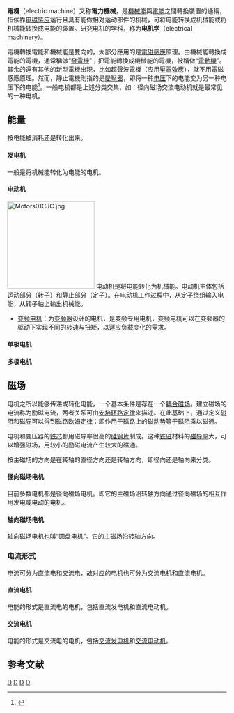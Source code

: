 '''電機'''（electric machine）又称'''電力機械'''，是[[機械能|機械能]]與[[電能|電能]]之間轉換裝置的通稱，指依靠[[电磁感应|电磁感应]]运行且具有能做相对运动部件的机械，可将电能转换成机械能或将机械能转换成电能的装置。研究电机的学科，称为'''电机学'''（electrical machinery）。

電機轉換電能和機械能是雙向的，大部分應用的是[[電磁感應|電磁感應]]原理。由機械能轉換成電能的電機，通常稱做“[[發電機|發電機]]”；把電能轉換成機械能的電機，被稱做“[[電動機|電動機]]”。其余的還有其他的新型電機出現，比如超聲波電機（应用[[壓電效應|壓電效應]]），就不用電磁感應原理。然而，靜止電機則指的是[[變壓器|變壓器]]，即将一种[[电压|电压]]下的电能变为另一种电压下的电能<ref>{{cite book |author1=杨耕 |coauthors=罗应立 |title=电机与运动控制系统 |date=2006 |publisher=清华大学出版社 |isbn=9787302124337 |page=7}}</ref>。一般电机都是上述分类交集，如：径向磁场交流电动机就是最常见的一种电机。

== 能量 ==
按电能被消耗还是转化出来。
==== 发电机 ====
{{main|发电机}}
一般是将机械能转化为电能的电机。

==== 电动机 ====
[[File:Motors01CJC.jpg|200px]]
{{main|电动机}}
电动机是将电能转化为机械能。电动机主体包括运动部分（[[转子|转子]]）和静止部分（[[定子|定子]]）。在电动机工作过程中，从定子绕组输入电能，从转子轴上输出机械能。
* [[变频电机|变频电机]]：为[[变频器|变频器]]设计的电机，是变频专用电机，变频电机可以在变频器的驱动下实现不同的转速与扭矩，以适应负载变化的需求。
==== 单极电机 ====
==== 多极电机 ====

== 磁场 ==
电机之所以能够传递或转化电能，一个基本条件是存在一个[[耦合_(物理学)|耦合]][[磁场|磁场]]。建立磁场的电流称为励磁电流，两者关系可由[[安培环路定律|安培环路定律]]来描述。在此基础上，通过定义[[磁阻|磁阻]]和[[磁导|磁导]]可以得到[[磁路欧姆定律|磁路欧姆定律]]：即作用于[[磁路|磁路]]上的[[磁动势|磁动势]]等于[[磁阻|磁阻]]乘以[[磁通|磁通]]。

电机和变压器的[[铁芯|铁芯]]都用磁导率很高的[[硅钢片|硅钢片]]制成。这种[[铁磁|铁磁]]材料的[[磁导率|磁导率]]大，可以增强磁场，用较小的励磁电流产生较大的磁通。

按主磁场的方向是在转轴的直径方向还是转轴方向，即径向还是轴向来分类。
==== 径向磁场电机 ====
目前多数电机都是径向磁场电机。即它的主磁场沿转轴方向通过径向磁场的相互作用发电或电动的电机。

==== 轴向磁场电机 ====
轴向磁场电机也叫“圆盘电机”。它的主磁场沿转轴方向。
=== 电流形式 ===
电流可分为直流电和交流电，故对应的电机也可分为交流电机和直流电机。
==== 直流电机 ====
电能的形式是直流电的电机，包括直流发电机和直流电动机。
==== 交流电机 ====
电能的形式是交流电的电机，包括[[交流发电机|交流发电机]]和[[交流电动机|交流电动机]]。

==参考文献==
{{reflist}}
[[Category:工具|D]]
[[Category:電動機|D]]
[[Category:機械工程|D]]
[[Category:電機工程|D]]